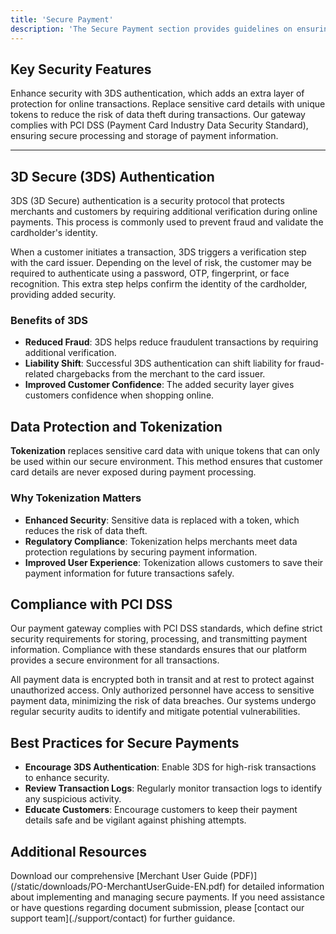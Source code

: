 ```yaml
---
title: 'Secure Payment'
description: 'The Secure Payment section provides guidelines on ensuring a safe and trustworthy payment experience for your customers. By following best practices in security, merchants can protect sensitive data, minimize fraud risks, and comply with industry regulations'
---
```


## **Key Security Features**

<CardGroup>
  <Card title="3D Secure (3DS)" icon="shield-check">
    Enhance security with 3DS authentication, which adds an extra layer of protection for online transactions.
  </Card>

  <Card title="Tokenization" icon="key">
    Replace sensitive card details with unique tokens to reduce the risk of data theft during transactions.
  </Card>

  <Card title="PCI DSS Compliance" icon="lock">
    Our gateway complies with PCI DSS (Payment Card Industry Data Security Standard), ensuring secure processing and storage of payment information.
  </Card>
</CardGroup>

---

## **3D Secure (3DS) Authentication**

3DS (3D Secure) authentication is a security protocol that protects merchants and customers by requiring additional verification during online payments. This process is commonly used to prevent fraud and validate the cardholder's identity.

<Card title="How 3DS Works" icon="lock">
  When a customer initiates a transaction, 3DS triggers a verification step with the card issuer. Depending on the level of risk, the customer may be required to authenticate using a password, OTP, fingerprint, or face recognition. This extra step helps confirm the identity of the cardholder, providing added security.
</Card>

### **Benefits of 3DS**

- **Reduced Fraud**: 3DS helps reduce fraudulent transactions by requiring additional verification.
- **Liability Shift**: Successful 3DS authentication can shift liability for fraud-related chargebacks from the merchant to the card issuer.
- **Improved Customer Confidence**: The added security layer gives customers confidence when shopping online.


## **Data Protection and Tokenization**

**Tokenization** replaces sensitive card data with unique tokens that can only be used within our secure environment. This method ensures that customer card details are never exposed during payment processing.

### **Why Tokenization Matters**

- **Enhanced Security**: Sensitive data is replaced with a token, which reduces the risk of data theft.
- **Regulatory Compliance**: Tokenization helps merchants meet data protection regulations by securing payment information.
- **Improved User Experience**: Tokenization allows customers to save their payment information for future transactions safely.


## **Compliance with PCI DSS**

Our payment gateway complies with PCI DSS standards, which define strict security requirements for storing, processing, and transmitting payment information. Compliance with these standards ensures that our platform provides a secure environment for all transactions.

<Steps>

  <Step title="Data Encryption">
    All payment data is encrypted both in transit and at rest to protect against unauthorized access.
  </Step>

  <Step title="Access Control">
    Only authorized personnel have access to sensitive payment data, minimizing the risk of data breaches.
  </Step>

  <Step title="Regular Security Audits">
    Our systems undergo regular security audits to identify and mitigate potential vulnerabilities.
  </Step>

</Steps>


## **Best Practices for Secure Payments**

- **Encourage 3DS Authentication**: Enable 3DS for high-risk transactions to enhance security.
- **Review Transaction Logs**: Regularly monitor transaction logs to identify any suspicious activity.
- **Educate Customers**: Encourage customers to keep their payment details safe and be vigilant against phishing attempts.

## **Additional Resources**

<Card title="Merchant User Guide" icon="book">
  Download our comprehensive [Merchant User Guide (PDF)](/static/downloads/PO-MerchantUserGuide-EN.pdf) for detailed information about implementing and managing secure payments.
</Card>

<Card title="Need Help?" icon="life-ring" href="/support/contact">
  If you need assistance or have questions regarding document submission, please [contact our support team](./support/contact) for further guidance.
</Card>
</newContent>
</invoke>